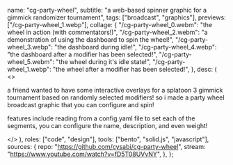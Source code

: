   name: "cg-party-wheel",
  subtitle: "a web-based spinner graphic for a gimmick randomizer tournament",
  tags: ["broadcast", "graphics"],
  previews: ["/cg-party-wheel_1.webp"],
  collage: {
    "/cg-party-wheel_0.webm": "the wheel in action (with commentators!)",
    "/cg-party-wheel_2.webm":
      "a demonstration of using the dashboard to spin the wheel!",
    "/cg-party-wheel_3.webp": "the dashboard during idle!",
    "/cg-party-wheel_4.webp":
      "the dashboard after a modifier has been selected!",
    "/cg-party-wheel_5.webm": "the wheel during it's idle state!",
    "/cg-party-wheel_1.webp": "the wheel after a modifier has been selected!",
  },
  desc: (
    <>
      <p>
        a friend wanted to have some interactive overlays for a splatoon 3
        gimmick tournament based on randomly selected modifiers! so i made a
        party wheel broadcast graphic that you can configure and spin!
      </p>
      <p>
        features include reading from a config.yaml file to set each of the
        segments, you can configure the name, description, and even weight!
      </p>
    </>
  ),
  roles: ["code", "design"],
  tools: ["bento", "solid.js", "javascript"],
  sources: {
    repo: "https://github.com/cysabi/cg-party-wheel",
    stream: "https://www.youtube.com/watch?v=fD5T08UVvNY",
  },
};
